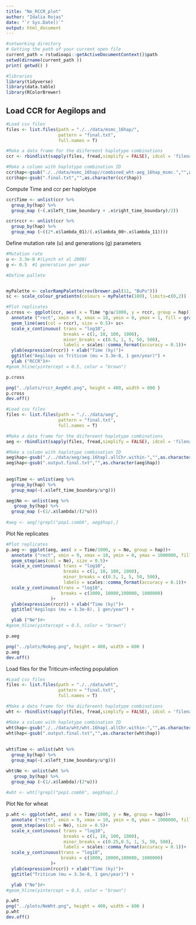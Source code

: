 ```yaml
---
title: "Ne_RCCR_plot"
author: "Idalia Rojas"
date: "`r Sys.Date()`"
output: html_document
---
```


```r
#setworking directory
# Getting the path of your current open file
current_path = rstudioapi::getActiveDocumentContext()$path 
setwd(dirname(current_path ))
print( getwd() )

#libraries
library(tidyverse)
library(data.table)
library(RColorBrewer)
```

## Load CCR for Aegilops and 

```r
#Load csv files
files <- list.files(path = "./../data/msmc_16hap/",
                    pattern = "final.txt", 
                    full.names = T)

#Make a data frame for the diifereent haplotype combinations
ccr <- rbindlist(sapply(files, fread,simplify = FALSE), idcol = 'filename')

#Make a column with haplotype combination ID
ccr$hap<-gsub("./../data/msmc_16hap//combined_wht-aeg_16hap_msmc.","",as.character(ccr$filename))
ccr$hap<-gsub(".final.txt","",as.character(ccr$hap))


```

Compute Time and ccr per haplotype 
```r

ccr$Time <- unlist(ccr %>% 
  group_by(hap) %>% 
  group_map (~(.x$left_time_boundary + .x$right_time_boundary)/2))

ccr$rccr <- unlist(ccr %>% 
  group_by(hap) %>% 
  group_map (~((2*.x$lambda_01)/(.x$lambda_00+.x$lambda_11))))

```
Define mutation rate (u) and generations (g) parameters
```r
#Mutation rate
u <- 3.3e-8 #(Lynch et al 2008)
g <- 0.5  #1 generation per year

#Define pallete


myPalette <- colorRampPalette(rev(brewer.pal(11, "BuPu")))
sc <- scale_colour_gradientn(colours = myPalette(100), limits=c(0,2))

#Plot replicates
p.cross <- ggplot(ccr, aes( x = Time *g/u/1000, y = rccr, group = hap))+
  annotate ("rect", xmin = 9, xmax = 10, ymin = 0, ymax = 1, fill = gray(0.5))+
  geom_line(aes(col = rccr), size = 0.5)+ sc+
  scale_x_continuous( trans = "log10",
                      breaks = c(1, 10, 100, 1000),
                      minor_breaks = c(0.5, 1, 5, 50, 500),
                      labels = scales::comma_format(accuracy = 0.1))+
  ylab(expression(rccr)) + xlab("Time (ky)")+
  ggtitle("Aegilops vs Triticum (mu = 3.3e-8, 1 gen/year)") +
  ylab ("RCCR")#+
#geom_hline(yintercept = 0.5, color = "brown")

p.cross 

png("../plots/rccr_AegWht.png", height = 400, width = 600 )
p.cross
dev.off()

```
```r

#Load csv files
files <- list.files(path = "./../data/aeg",
                    pattern = "final.txt", 
                    full.names = T)

#Make a data frame for the diifereent haplotype combinations
aeg <- rbindlist(sapply(files, fread,simplify = FALSE), idcol = 'filename')

#Make a column with haplotype combination ID
aeg$hap<-gsub("./../data/aeg/aeg.16hapl.allChr.within-","",as.character(aeg$filename))
aeg$hap<-gsub(".output.final.txt","",as.character(aeg$hap))
  
  
aeg$Time <- unlist(aeg %>% 
  group_by(hap) %>% 
  group_map(~(.x$left_time_boundary/u*g)))

aeg$Ne <- unlist(aeg %>% 
   group_by(hap) %>% 
  group_map (~(1/.x$lambda)/(2*u)))
 
#aeg <- aeg[!grepl("pop1.comb6", aeg$hap),]

```
Plot Ne replicates

```r
#Plot replicates
p.aeg <- ggplot(aeg, aes( x = Time/1000, y = Ne, group = hap))+
  annotate ("rect", xmin = 9, xmax = 10, ymin = 0, ymax = 1000000, fill = gray(0.5))+
  geom_step(aes(col = Ne), size = 0.5)+ 
  scale_x_continuous( trans = "log10",
                      breaks = c(1, 10, 100, 1000),
                      minor_breaks = c(0.5, 1, 5, 50, 500),
                      labels = scales::comma_format(accuracy = 0.1))+
  scale_y_continuous(trans = "log10",
                     breaks = c(1000, 10000,100000, 1000000)
                 )+
  ylab(expression(rccr)) + xlab("Time (ky)")+
  ggtitle("Aegilops (mu = 3.3e-8), 1 gen/year") +

  ylab ("Ne")#+
#geom_hline(yintercept = 0.5, color = "brown")

p.aeg

png("../plots/NeAeg.png", height = 400, width = 600 )
p.aeg
dev.off()

```
Load files for the Triticum-infecting population
```r


#Load csv files
files <- list.files(path = "./../data/wht",
                    pattern = "final.txt", 
                    full.names = T)

#Make a data frame for the diifereent haplotype combinations
wht <- rbindlist(sapply(files, fread,simplify = FALSE), idcol = 'filename')

#Make a column with haplotype combination ID
wht$hap<-gsub("./../data/wht/wht.16hapl.allChr.within-","",as.character(wht$filename))
wht$hap<-gsub(".output.final.txt","",as.character(wht$hap))
  
  
wht$Time <- unlist(wht %>% 
  group_by(hap) %>% 
  group_map(~(.x$left_time_boundary/u*g)))

wht$Ne <- unlist(wht %>% 
   group_by(hap) %>% 
  group_map (~(1/.x$lambda)/(2*u)))
 
#wht <- wht[!grepl("pop1.comb6", aeg$hap),]

```

Plot Ne for wheat
```r

p.wht <- ggplot(wht, aes( x = Time/1000, y = Ne, group = hap))+
  annotate ("rect", xmin = 9, xmax = 10, ymin = 0, ymax = 1000000, fill = gray(0.5))+
  geom_step(aes(col = Ne), size = 0.5)+ 
  scale_x_continuous( trans = "log10",
                      breaks = c(1, 10, 100, 1000),
                      minor_breaks = c(0.25,0.5, 1, 5, 50, 500),
                      labels = scales::comma_format(accuracy = 0.1))+
  scale_y_continuous(trans = "log10",
                     breaks = c(1000, 10000,100000, 1000000)
                 )+
  ylab(expression(rccr)) + xlab("Time (ky)")+
  ggtitle("Triticum (mu = 3.3e-8, 1 gen/year)") +

  ylab ("Ne")#+
#geom_hline(yintercept = 0.5, color = "brown")

p.wht
png("../plots/NeWht.png", height = 400, width = 600 )
p.wht
dev.off()

```
